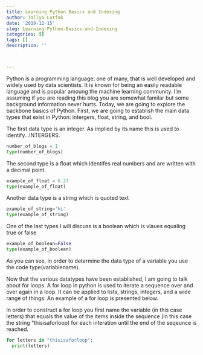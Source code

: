 ```yaml
---
title: Learning Python Basics and Indexing
author: Tallya Lutfak
date: '2019-12-15'
slug: Learning-Python-Basics-and-Indexing
categories: []
tags: []
description: ''



---
```

Python is a programming language, one of many, that is well developed and widely used by data scientists. It is known for being an easily readable language and is popular amoung the machine learning community. I'm assuming if you are reading this blog you are somewhat familar but some background information never hurts. Today, we are going to explore the backbone basics of Python. First, we are going to establish the main data types that exist in Python: intergers, float, string, and bool. 

The first data type is an integer. As implied by its name this is used to identify...INTERGERS. 

```python

number_of_blogs = 1
type(number_of_blogs)

```

The second type is a float which identifes real numbers and are written with a decimal point.
```python
example_of_float = 6.27
type(example_of_float)
```

Another data type is a string which is quoted text
```python
example_of_string='hi'
type(example_of_string)
```

One of the last types I will discuss is a boolean 
which is vlaues equaling true or false
```python
example_of_boolean=False
type(example_of_boolean)
```

As you can see, in order to determine the data type of a variable you use the code type(variablename).

Now that the various datatypes have been established, I am going to talk about for loops. A for loop in python is used to iterate a sequence over and over again in a loop. It can be applied to lists, strings, integers, and a wide range of things. An example of a for loop is presented below.


 In order to construct a for loop you first name the variable (in this case letters) that equals the value of the items inside the sequence (in this case the string "thisisaforloop) for each interation until the end of the seqeunce is reached.  
```python
for letters in "thisisaforloop":
  print(letters)
```

